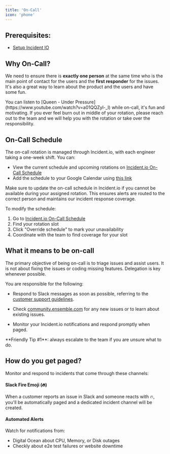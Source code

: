 ```yaml
---
title: 'On-Call'
icon: 'phone'
---
```


## Prerequisites:
- [Setup Incident IO](../playbooks/setup-incident-io)

## Why On-Call?

We need to ensure there is **exactly one person** at the same time who is the main point of contact for the users and the **first responder** for the issues. It's also a great way to learn about the product and the users and have some fun.

<Tip>
  You can listen to [Queen - Under Pressure](https://www.youtube.com/watch?v=a01QQZyl-_I) while on-call, it's fun and motivating.
</Tip>

<Tip>
  If you ever feel burn out in middle of your rotation, please reach out to the team and we will help you with the rotation or take over the responsibility.
</Tip>

## On-Call Schedule

The on-call rotation is managed through Incident.io, with each engineer taking a one-week shift. You can:
- View the current schedule and upcoming rotations on [Incident.io On-Call Schedule](https://app.incident.io/activepieces/on-call/schedules)
- Add the schedule to your Google Calendar using [this link](https://calendar.google.com/calendar/r?cid=webcal://app.incident.io/api/schedule_feeds/cc024d13704b618cbec9e2c4b2415666dfc8b1efdc190659ebc5886dfe2a1e4b)

<Warning>
Make sure to update the on-call schedule in Incident.io if you cannot be available during your assigned rotation. This ensures alerts are routed to the correct person and maintains our incident response coverage.

To modify the schedule:
1. Go to [Incident.io On-Call Schedule](https://app.incident.io/activepieces/on-call/schedules)
2. Find your rotation slot
3. Click "Override schedule" to mark your unavailability
4. Coordinate with the team to find coverage for your slot
</Warning>


## What it means to be on-call

The primary objective of being on-call is to triage issues and assist users. It is not about fixing the issues or coding missing features. Delegation is key whenever possible.

You are responsible for the following:

* Respond to Slack messages as soon as possible, referring to the [customer support guidelines](/handbook/customer-support/overview).

* Check [community.ensemble.com](https://community.ensemble.com) for any new issues or to learn about existing issues.

* Monitor your Incident.io notifications and respond promptly when paged.

<Tip>
  **Friendly Tip #1**: always escalate to the team if you are unsure what to do.
</Tip>

## How do you get paged?

Monitor and respond to incidents that come through these channels:

#### Slack Fire Emoji (🔥)
When a customer reports an issue in Slack and someone reacts with 🔥, you'll be automatically paged and a dedicated incident channel will be created.
  
#### Automated Alerts
Watch for notifications from:
  - Digital Ocean about CPU, Memory, or Disk outages 
  - Checkly about e2e test failures or website downtime

